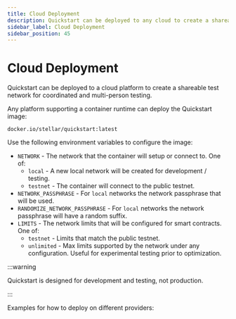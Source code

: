 ```yaml
---
title: Cloud Deployment
description: Quickstart can be deployed to any cloud to create a shareable test network
sidebar_label: Cloud Deployment
sidebar_position: 45
---
```



# Cloud Deployment

Quickstart can be deployed to a cloud platform to create a shareable test network for coordinated and multi-person testing.

Any platform supporting a container runtime can deploy the Quickstart image:

```
docker.io/stellar/quickstart:latest
```

Use the following environment variables to configure the image:

- `NETWORK` - The network that the container will setup or connect to. One of:
  - `local` - A new local network will be created for development / testing.
  - `testnet` - The container will connect to the public testnet.
- `NETWORK_PASSPHRASE` - For `local` networks the network passphrase that will be used.
- `RANDOMIZE_NETWORK_PASSPHRASE` - For `local` networks the network passphrase will have a random suffix.
- `LIMITS` - The network limits that will be configured for smart contracts. One of:
  - `testnet` - Limits that match the public testnet.
  - `unlimited` - Max limits supported by the network under any configuration. Useful for experimental testing prior to optimization.

:::warning

Quickstart is designed for development and testing, not production.

:::

Examples for how to deploy on different providers:

<DocCardList />
